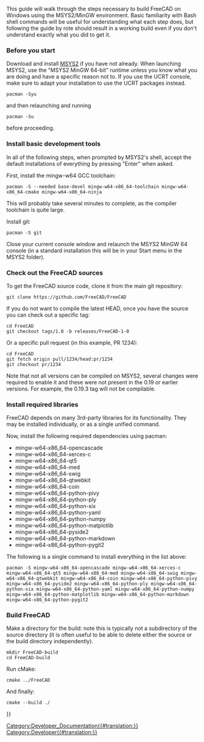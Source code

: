 <languages/>

{{TOCright}}
<translate>

<!--T:81-->
This guide will walk through the steps necessary to build FreeCAD on Windows using the MSYS2/MinGW environment. Basic familiarity with Bash shell commands will be useful for understanding what each step does, but following the guide by rote should result in a working build even if you don't understand exactly what you did to get it.

=== Before you start === <!--T:82-->

<!--T:83-->
Download and install [https://www.msys2.org MSYS2] if you have not already. When launching MSYS2, use the "MSYS2 MinGW 64-bit" runtime unless you know what you are doing and have a specific reason not to. If you use the UCRT console, make sure to adapt your installation to use the UCRT packages instead.

</translate>
<pre>
pacman -Syu
</pre>
<translate>

<!--T:84-->
and then relaunching and running

</translate>
<pre>
pacman -Su
</pre>
<translate>

<!--T:85-->
before proceeding.

=== Install basic development tools === <!--T:86-->

<!--T:87-->
In all of the following steps, when prompted by MSYS2's shell, accept the default installations of everything by pressing "Enter" when asked.

<!--T:88-->
First, install the mingw-w64 GCC toolchain:

</translate>
<pre>
pacman -S --needed base-devel mingw-w64-x86_64-toolchain mingw-w64-x86_64-cmake mingw-w64-x86_64-ninja
</pre>
<translate>

<!--T:89-->
This will probably take several minutes to complete, as the compiler toolchain is quite large.

<!--T:90-->
Install git:

</translate>
<pre>
pacman -S git
</pre>
<translate>

<!--T:91-->
Close your current console window and relaunch the MSYS2 MinGW 64 console (in a standard installation this will be in your Start menu in the MSYS2 folder).

=== Check out the FreeCAD sources === <!--T:92-->

<!--T:93-->
To get the FreeCAD source code, clone it from the main git repository:

</translate>
<pre>
git clone https://github.com/FreeCAD/FreeCAD
</pre>
<translate>

<!--T:94-->
If you do not want to compile the latest HEAD, once you have the source you can check out a specific tag:

</translate>
<pre>
cd FreeCAD
git checkout tags/1.0 -b releases/FreeCAD-1-0
</pre>
<translate>

<!--T:95-->
Or a specific pull request (in this example, PR 1234):

</translate>
<pre>
cd FreeCAD
git fetch origin pull/1234/head:pr/1234
git checkout pr/1234
</pre>
<translate>

<!--T:108-->
Note that not all versions can be compiled on MSYS2, several changes were required to enable it and these were not present in the 0.19 or earlier versions. For example, the 0.19.3 tag will not be compilable.

=== Install required libraries === <!--T:96-->

<!--T:97-->
FreeCAD depends on many 3rd-party libraries for its functionality. They may be installed individually, or as a single unified command.

<!--T:101-->
Now, install the following required dependencies using pacman:

</translate>
* mingw-w64-x86_64-opencascade
* mingw-w64-x86_64-xerces-c
* mingw-w64-x86_64-qt5
* mingw-w64-x86_64-med
* mingw-w64-x86_64-swig
* mingw-w64-x86_64-qtwebkit
* mingw-w64-x86_64-coin
* mingw-w64-x86_64-python-pivy
* mingw-w64-x86_64-python-ply
* mingw-w64-x86_64-python-six
* mingw-w64-x86_64-python-yaml
* mingw-w64-x86_64-python-numpy
* mingw-w64-x86_64-python-matplotlib
* mingw-w64-x86_64-pyside2
* mingw-w64-x86_64-python-markdown
* mingw-w64-x86_64-python-pygit2
<translate>

<!--T:103-->
The following is a single command to install everything in the list above:

</translate>
<pre>
pacman -S mingw-w64-x86_64-opencascade mingw-w64-x86_64-xerces-c mingw-w64-x86_64-qt5 mingw-w64-x86_64-med mingw-w64-x86_64-swig mingw-w64-x86_64-qtwebkit mingw-w64-x86_64-coin mingw-w64-x86_64-python-pivy mingw-w64-x86_64-pyside2 mingw-w64-x86_64-python-ply mingw-w64-x86_64-python-six mingw-w64-x86_64-python-yaml mingw-w64-x86_64-python-numpy mingw-w64-x86_64-python-matplotlib mingw-w64-x86_64-python-markdown mingw-w64-x86_64-python-pygit2
</pre>
<translate>

=== Build FreeCAD === <!--T:104-->

<!--T:105-->
Make a directory for the build: note this is typically not a subdirectory of the source directory (it is often useful to be able to delete either the source or the build directory independently).

</translate>
<pre>
mkdir FreeCAD-build
cd FreeCAD-build
</pre>
<translate>

<!--T:106-->
Run cMake:

</translate>
<pre>
cmake ../FreeCAD
</pre>
<translate>

<!--T:107-->
And finally:

</translate>
<pre>
cmake --build ./
</pre>
<translate>


</translate>
{{Userdocnavi{{#translation:}}}}
[[Category:Developer_Documentation{{#translation:}}]]
[[Category:Developer{{#translation:}}]]